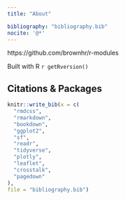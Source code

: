 ```yaml
---
title: "About"

bibliography: "bibliography.bib"
nocite: '@*'
---
```


https://github.com/brownhr/r-modules

Built with R `r getRversion()`

## Citations & Packages

```r

knitr::write_bib(x = c(
  "rmdcss",
  "rmarkdown",
  "bookdown",
  "ggplot2",
  "sf",
  "readr",
  "tidyverse",
  "plotly",
  "leaflet",
  "crosstalk",
  "pagedown"
),
file = "bibliography.bib")

```


<font size="-1">

<div id="refs"></div>

</font>